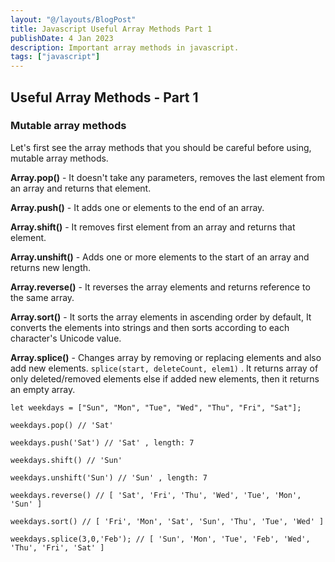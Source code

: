 ```yaml
---
layout: "@/layouts/BlogPost"
title: Javascript Useful Array Methods Part 1
publishDate: 4 Jan 2023
description: Important array methods in javascript.
tags: ["javascript"]
---
```


## Useful Array Methods - Part 1

### Mutable array methods

Let's first see the array methods that you should be careful before using, mutable array methods.

**Array.pop()** - It doesn't take any parameters, removes the last element from an array and returns that element.

**Array.push()** - It adds one or elements to the end of an array.

**Array.shift()** - It removes first element from an array and returns that element.

**Array.unshift()** - Adds one or more elements to the start of an array and returns new length.

**Array.reverse()** - It reverses the array elements and returns reference to the same array.

**Array.sort()** - It sorts the array elements in ascending order by default, It converts the elements into strings and then sorts according to each character's Unicode value.

**Array.splice()** - Changes array by removing or replacing elements and also add new elements. `splice(start, deleteCount, elem1)` . It returns array of only deleted/removed elements else if added new elements, then it returns an empty array.

```
let weekdays = ["Sun", "Mon", "Tue", "Wed", "Thu", "Fri", "Sat"];

weekdays.pop() // 'Sat'

weekdays.push('Sat') // 'Sat' , length: 7

weekdays.shift() // 'Sun'

weekdays.unshift('Sun') // 'Sun' , length: 7

weekdays.reverse() // [ 'Sat', 'Fri', 'Thu', 'Wed', 'Tue', 'Mon', 'Sun' ]

weekdays.sort() // [ 'Fri', 'Mon', 'Sat', 'Sun', 'Thu', 'Tue', 'Wed' ]

weekdays.splice(3,0,'Feb'); // [ 'Sun', 'Mon', 'Tue', 'Feb', 'Wed', 'Thu', 'Fri', 'Sat' ]

```
